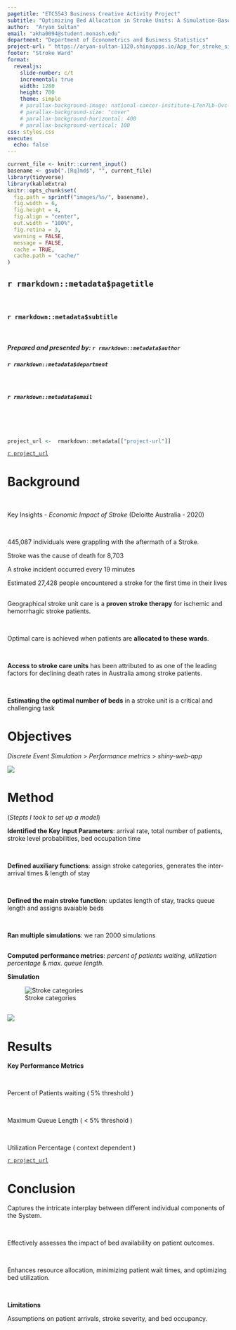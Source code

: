 ```yaml
---
pagetitle: "ETC5543 Business Creative Activity Project"
subtitle: "Optimizing Bed Allocation in Stroke Units: A Simulation-Based Analysis"
author:  "Aryan Sultan"
email: "akha0094@student.monash.edu"
department: "Department of Econometrics and Business Statistics"
project-url: " https://aryan-sultan-1120.shinyapps.io/App_for_stroke_simulation/"
footer: "Stroke Ward"
format: 
  revealjs:
    slide-number: c/t
    incremental: true
    width: 1280
    height: 780
    theme: simple
    # parallax-background-image: national-cancer-institute-L7en7Lb-Ovc-unsplash.jpg
    # parallax-background-size: "cover"
    # parallax-background-horizontal: 400
    # parallax-background-vertical: 100
css: styles.css
execute:
  echo: false
---
```


```r

current_file <- knitr::current_input()
basename <- gsub(".[Rq]md$", "", current_file)
library(tidyverse)
library(kableExtra)
knitr::opts_chunk$set(
  fig.path = sprintf("images/%s/", basename),
  fig.width = 6,
  fig.height = 4,
  fig.align = "center",
  out.width = "100%",
  fig.retina = 3,
  warning = FALSE,
  message = FALSE,
  cache = TRUE,
  cache.path = "cache/"
)
```

## `r rmarkdown::metadata$pagetitle` 

<br>

### <span> `r rmarkdown::metadata$subtitle` </span>

<br>

##### Prepared and presented by: `r rmarkdown::metadata$author` 

#####  `r rmarkdown::metadata$department` 

::: tl

<br>

##### `r rmarkdown::metadata$email` 

<br>
:::

<br>

```r

project_url <-  rmarkdown::metadata[["project-url"]]

```

<a href="`r project_url`" class="url-style">`r project_url`</a>



# <span> Background </span>

<br>

Key Insights - <span> *Economic Impact of Stroke*</span> (Deloitte Australia - 2020)

<br> 

 <span>445,087</span> individuals were grappling with the aftermath of a Stroke.

 
 Stroke was the cause of death for <span>8,703</span>

 A stroke incident occurred every  <span>19 minutes </span>

 
 Estimated <span>27,428</span> people encountered a stroke for the first time in their lives

##



 Geographical stroke unit care is a <span>**proven stroke therapy**</span> for ischemic and hemorrhagic stroke patients.
 
 <br>
 
 Optimal care is achieved when patients are <span>**allocated to these wards**</span>. 
 
 <br>
 
<span> **Access to stroke care units** </span> has been attributed to as one of the leading factors for declining death rates    in Australia among stroke patients.
 
 <br>
 
<span> **Estimating the optimal number of beds** </span> in a stroke unit is a critical and challenging task




# <span> Objectives </span>

*Discrete Event Simulation* > *Performance metrics* > *shiny-web-app*



![](discreteEvent.png)



# <span> Method </span>

(*Stepts I took to set up a model*)


<span>**Identified the Key Input Parameters**</span>: arrival rate, total number of patients, stroke level probabilities, bed occupation time 

<br>

<span>**Defined auxiliary functions**</span>: assign stroke categories, generates the inter-arrival times & length of stay 

<br>

<span>**Defined the main stroke function**</span>: updates length of stay, tracks queue length and assigns avaiable beds

<br>

<span>**Ran multiple simulations**</span>: we ran <span>2000</span> simulations

## 

<span>**Computed performance metrics**</span>: *percent of patients waiting*, *utilization percentage* & *max. queue length*.

<span class="text-center">**Simulation**</span>



![Stroke categories](Stroke_CatTable_sim.png)

##
![](DistOfPatients_inEachStrokeCat.png)

# <span>Results</span>

<span> **Key Performance Metrics** </span>

<br>

Percent of Patients waiting (<span> 5% threshold </span>)

<br>

Maximum Queue Length (<span> < 5% threshold </span>)

<br>

Utilization Percentage (<span> context dependent </span>)


<a href="`r project_url`" class="url-style">`r project_url`</a>



# <span> Conclusion </span> 


<span>Captures</span> the intricate interplay between different individual components of the System. 

<br>

<span>Effectively </span> assesses the impact of bed availability on patient outcomes. 

<br>

<span>Enhances</span> resource allocation, <span>minimizing</span> patient wait times, and <span>optimizing</span> bed utilization.

<br>

 <span> **Limitations** </span> 

<span>Assumptions</span> on patient arrivals, stroke severity, and bed occupancy.













